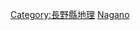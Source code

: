 {{日本行政區劃分類導航|河川}}
{{Commonscat|Rivers of Nagano prefecture}}

[[Category:長野縣地理|Category:長野縣地理]]
[[Category:日本各都道府縣河流|Nagano]]